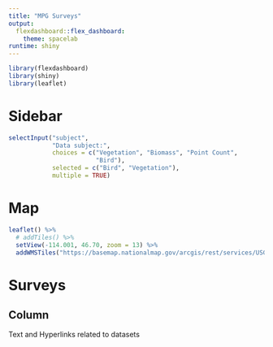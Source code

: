 ```yaml
---
title: "MPG Surveys"
output:
  flexdashboard::flex_dashboard: 
    theme: spacelab
runtime: shiny
---
```


```r
library(flexdashboard)
library(shiny)
library(leaflet)
```

Sidebar {.sidebar data-width=250}
=====================================
```r
selectInput("subject",
            "Data subject:",
            choices = c("Vegetation", "Biomass", "Point Count",
                        "Bird"),
            selected = c("Bird", "Vegetation"),
            multiple = TRUE)
```

Map {.tabset data-width=750}
=====================================

```r
leaflet() %>%
  # addTiles() %>%
  setView(-114.001, 46.70, zoom = 13) %>%
  addWMSTiles("https://basemap.nationalmap.gov/arcgis/rest/services/USGSImageryTopo/MapServer/tile/{z}/{y}/{x}", layers = "OpenTopoMap")
```

Surveys
=====================================

Column {.tabset data-width=750}
-----------------
Text and Hyperlinks related to datasets